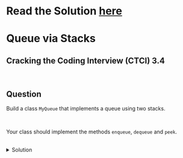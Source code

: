 # Read the Solution [here](https://quastor.org/cracking-the-coding-interview/stacks-and-queues/queue-via-stacks)

# Queue via Stacks

## Cracking the Coding Interview (CTCI) 3.4

<br />

## Question

Build a class `MyQueue` that implements a queue using two stacks.

<br />

Your class should implement the methods `enqueue`, `dequeue` and `peek`.

<br />

<details>
  <summary>Solution</summary>

  <br />

  The difference between a queue and a stack is that queues operate on a First In First Out basis while stacks operate on a First In Last Out basis.

  <br />

  This means that when you `push` N items on to the stack and then `pop` those N items off the stack, the **order of the N items will be reversed**. This is due to the **Last In First Out** property of stacks.

  <br />

  When you're working with a queue, however, **the order of items is maintained**. If you `enqueue` N items on to a queue and then `dequeue` those N items, the order of the items will remain the same. This is due to the **First In First Out** property of queues.

  <br />

  Therefore, if we want to build a queue with stacks, we have to design our data structure in a way so that the order of the items remains the same, rather than reversing (what a stack naturally does).

  <br />

  We can accomplish this by pushing each item inserted *through two stacks*. The first stack will reverse every item inserted. The second stack will reverse every item inserted *again*, which means going back to the original order.

  <br />

  So how do we implement this in code?

  <br />

  Whenever the user enqueues an item into our data structure, we'll `push` it to `stack1`.

  <br />

  Now, when we want `dequeue` items from our queue, we have to reverse the order.

  <br />

  We first call `_reverseStack` which handles transfering all the items from `stack1` to `stack2`.

  <br />

  Then, we can `pop` the last item in `stack2` and return that.

  <br /> 

  `peek` works the exact same way as `dequeue` except we are just returning the last item in `stack2` instead of popping it off.

  <br />

  The time complexity is $$O(n)$$ since each item is transferred from one stack to the other *once*. The space complexity is also $$O(n)$$.

  ```python
  class MyQueue:
      def __init__(self):
          self.stack1 = []
          self.stack2 = []
      
      def enqueue(self, item):
          self.stack1.append(item)
      
      def _reverseStack(self, operation):
          if len(self.stack2) == 0:
              if len(self.stack1) == 0:
                  raise IndexError(f'{operation} from empty queue')
              while len(self.stack1):
                  self.stack2.append(self.stack1.pop())
          
      
      def dequeue(self):
          self._reverseStack("deque")
          return self.stack2.pop()
      
      def peek(self):
          self._reverseStack("peek")
          return self.stack2[-1]
  ```
</details>